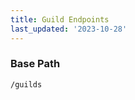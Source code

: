 ```yaml
---
title: Guild Endpoints
last_updated: '2023-10-28'
---
```


<Alert
  type="warning"
  label="In Progress"
  content="This page is a work in progress. It may be incomplete or contain inaccuracies. Check back later for updates."
/>

### Base Path

```
/guilds
```

